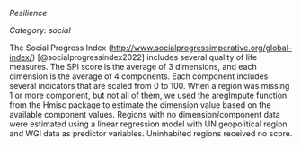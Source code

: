*Resilience*

*Category: social*

The Social Progress Index ([http://www.socialprogressimperative.org/global-index/](https://www.socialprogress.org/index/global)) [@socialprogressindex2022] includes several quality of life measures.  The SPI score is the average of 3 dimensions, and each dimension is the average of 4 components.  Each component includes several indicators that are scaled from 0 to 100.  When a region was missing 1 or more component, but not all of them, we used the aregImpute function from the Hmisc package to estimate the dimension value based on the available component values.  Regions with no dimension/component data were estimated using a linear regression model with UN geopolitical region and WGI data as predictor variables.  Uninhabited regions received no score.  
